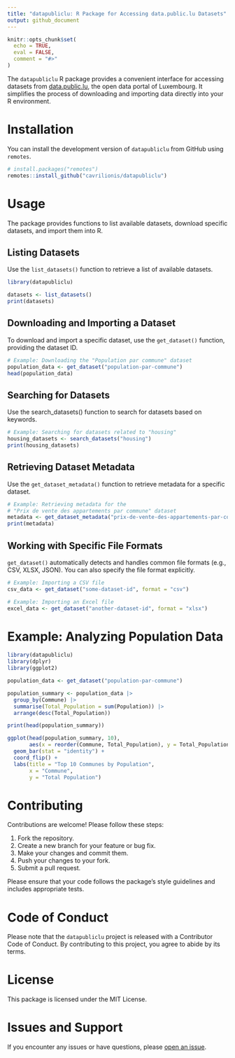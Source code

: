 ```yaml
---
title: "datapubliclu: R Package for Accessing data.public.lu Datasets"
output: github_document
---
```


<!-- README.md is generated from README.Rmd. Please edit that file -->

```r
knitr::opts_chunk$set(
  echo = TRUE,
  eval = FALSE,
  comment = "#>"
)
```

<!-- badges: start -->

<!-- badges: end -->

The `datapubliclu` R package provides a convenient interface for accessing datasets from [data.public.lu](https://data.public.lu), the open data portal of Luxembourg. It simplifies the process of downloading and importing data directly into your R environment.

# Installation

You can install the development version of `datapubliclu` from GitHub using `remotes`.

```r
# install.packages("remotes")
remotes::install_github("cavrilionis/datapubliclu")
```

# Usage

The package provides functions to list available datasets, download specific datasets, and import them into R.

## Listing Datasets

Use the `list_datasets()` function to retrieve a list of available datasets.

```r
library(datapubliclu)

datasets <- list_datasets()
print(datasets)
```

## Downloading and Importing a Dataset

To download and import a specific dataset, use the `get_dataset()` function, providing the dataset ID.

```r
# Example: Downloading the "Population par commune" dataset
population_data <- get_dataset("population-par-commune")
head(population_data)
```

## Searching for Datasets

Use the search_datasets() function to search for datasets based on keywords.

```r
# Example: Searching for datasets related to "housing"
housing_datasets <- search_datasets("housing")
print(housing_datasets)
```

## Retrieving Dataset Metadata

Use the `get_dataset_metadata()` function to retrieve metadata for a specific dataset.

```r
# Example: Retrieving metadata for the
# "Prix de vente des appartements par commune" dataset
metadata <- get_dataset_metadata("prix-de-vente-des-appartements-par-commune")
print(metadata)
```

## Working with Specific File Formats

`get_dataset()` automatically detects and handles common file formats (e.g., CSV, XLSX, JSON). You can also specify the file format explicitly.

```r
# Example: Importing a CSV file
csv_data <- get_dataset("some-dataset-id", format = "csv")

# Example: Importing an Excel file
excel_data <- get_dataset("another-dataset-id", format = "xlsx")
```

# Example: Analyzing Population Data

```r
library(datapubliclu)
library(dplyr)
library(ggplot2)

population_data <- get_dataset("population-par-commune")

population_summary <- population_data |>
  group_by(Commune) |>
  summarise(Total_Population = sum(Population)) |>
  arrange(desc(Total_Population))

print(head(population_summary))

ggplot(head(population_summary, 10),
       aes(x = reorder(Commune, Total_Population), y = Total_Population)) +
  geom_bar(stat = "identity") +
  coord_flip() +
  labs(title = "Top 10 Communes by Population",
       x = "Commune",
       y = "Total Population")
```

# Contributing

Contributions are welcome! Please follow these steps:

1.  Fork the repository.
2.  Create a new branch for your feature or bug fix.
3.  Make your changes and commit them.
4.  Push your changes to your fork.
5.  Submit a pull request.

Please ensure that your code follows the package's style guidelines and includes appropriate tests.

# Code of Conduct

Please note that the `datapubliclu` project is released with a Contributor Code of Conduct. By contributing to this project, you agree to abide by its terms.

# License

This package is licensed under the MIT License.

# Issues and Support

If you encounter any issues or have questions, please [open an issue](https://github.com/cavrilionis/datapubliclu/issues).
